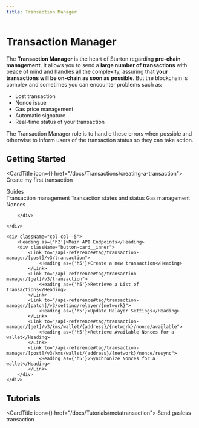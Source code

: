 ```yaml
---
title: Transaction Manager
---
```



# Transaction Manager

The **Transaction Manager** is the heart of Starton regarding **pre-chain management**. It allows you to send a **large number of transactions** with peace of mind and handles all the complexity, assuring that **your transactions will be on-chain as soon as possible**. But the blockchain is complex and sometimes you can encounter problems such as:

-   Lost transaction
-   Nonce issue
-   Gas price management
-   Automatic signature
-   Real-time status of your transaction

The Transaction Manager role is to handle these errors when possible and otherwise to inform users of the transaction status so they can take action.

## Getting Started

<CardTitle icon={<Starton fill="primary" />} href="/docs/Transactions/creating-a-transaction">
	Create my first transaction
</CardTitle>
<br />

<div className="row is-multiline">
    <div className="col col--5">
        <Heading as={'h2'}>Guides</Heading>
        <div className="button-card__inner">
            <Link to="https://docs.starton.com/docs/Transactions/understanding-the-relayer">
                <Heading as={'h5'}>Transaction management</Heading>
            </Link>
            <Link to="https://docs.starton.com/docs/Transactions/state-and-status">
                <Heading as={'h5'}>Transaction states and status</Heading>
            </Link>
            <Link to="https://docs.starton.com/docs/Transactions/understanding-gas">
                <Heading as={'h5'}>Gas management</Heading>
            </Link>
            <Link to="https://docs.starton.com/docs/Transactions/understanding-nonce">
                <Heading as={'h5'}>Nonces</Heading>
            </Link>

        </div>

    </div>

    <div className="col col--5">
        <Heading as={'h2'}>Main API Endpoints</Heading>
        <div className="button-card__inner">
            <Link to="/api-reference#tag/transaction-manager/[post]/v3/transaction">
                <Heading as={'h5'}>Create a new transaction</Heading>
            </Link>
            <Link to="/api-reference#tag/transaction-manager/[get]/v3/transaction">
                <Heading as={'h5'}>Retrieve a List of Transactions</Heading>
            </Link>
            <Link to="/api-reference#tag/transaction-manager/[patch]/v3/setting/relayer/{network}">
                <Heading as={'h5'}>Update Relayer Settings</Heading>
            </Link>
            <Link to="/api-reference#tag/transaction-manager/[get]/v3/kms/wallet/{address}/{network}/nonce/available">
                <Heading as={'h5'}>Retrieve Available Nonces for a wallet</Heading>
            </Link>
            <Link to="/api-reference#tag/transaction-manager/[post]/v3/kms/wallet/{address}/{network}/nonce/resync">
                <Heading as={'h5'}>Synchronize Nonces for a wallet</Heading>
            </Link>
        </div>
    </div>

</div>

## Tutorials

<CardTitle icon={<Starton fill="primary" />} href="/docs/Tutorials/metatransaction">
	Send gasless transaction
</CardTitle>
<br />
